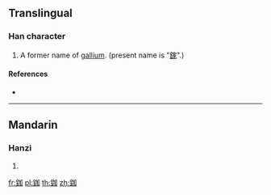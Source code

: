 {{character info/new}}
==Translingual==

===Han character===
{{Han char|rn=167|rad=金|as=05|sn=13|four=|canj=CKSR}}

# A former name of [[gallium]]. (present name is "[[鎵]]".)

====References====
* {{Han ref|kx=1303.101|dkj=40335|hdz=64192.040|uh=926B|ud=37483}}

----

==Mandarin==

===Hanzi===
{{cmn-hanzi|pin=[[jiā]] ([[jia1]])|wg=chia<sup>1</sup>}}

# {{defn|lang=cmn|sort=金05}}

[[fr:鉫]]
[[pl:鉫]]
[[th:鉫]]
[[zh:鉫]]